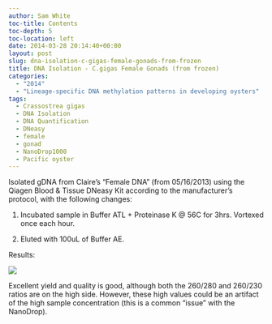 ```yaml
---
author: Sam White
toc-title: Contents
toc-depth: 5
toc-location: left
date: 2014-03-28 20:14:40+00:00
layout: post
slug: dna-isolation-c-gigas-female-gonads-from-frozen
title: DNA Isolation - C.gigas Female Gonads (from frozen)
categories:
  - "2014"
  - "Lineage-specific DNA methylation patterns in developing oysters"
tags:
  - Crassostrea gigas
  - DNA Isolation
  - DNA Quantification
  - DNeasy
  - female
  - gonad
  - NanoDrop1000
  - Pacific oyster
---
```


Isolated gDNA from Claire's "Female DNA" (from 05/16/2013) using the Qiagen Blood & Tissue DNeasy Kit according to the manufacturer's protocol, with the following changes:





  1. Incubated sample in Buffer ATL + Proteinase K @ 56C for 3hrs. Vortexed once each hour.



  2. Eluted with 100uL of Buffer AE.






Results:

![](https://eagle.fish.washington.edu/Arabidopsis/20140328%20-%20Claire%20gigas%20CgF%20gDNA%20ODs.JPG)

Excellent yield and quality is good, although both the 260/280 and 260/230 ratios are on the high side. However, these high values could be an artifact of the high sample concentration (this is a common "issue" with the NanoDrop).
